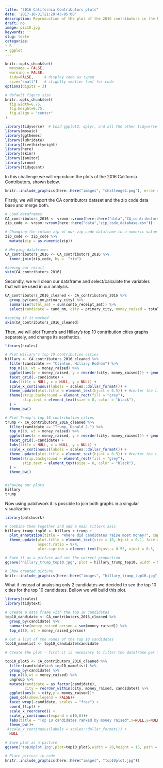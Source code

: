 ```yaml
---
title: "2016 California Contributors plots"
date: '2017-10-31T21:28:43-05:00'
description: Reproduction of the plot of the 2016 contributors in the United States
draft: no
image: pic10.jpg
keywords: ''
slug: teste
categories:
- R
- ggplot
---
```


```r
knitr::opts_chunk$set(
  message = FALSE, 
  warning = FALSE, 
  tidy=FALSE,     # display code as typed
  size="small")   # slightly smaller font for code
options(digits = 3)

# default figure size
knitr::opts_chunk$set(
  fig.width=6.75, 
  fig.height=6.75,
  fig.align = "center"
)
```


```r
library(tidyverse)  # Load ggplot2, dplyr, and all the other tidyverse packages
library(mosaic)
library(ggthemes)
library(lubridate)
library(fivethirtyeight)
library(here)
library(skimr)
library(janitor)
library(vroom)
library(tidyquant)
```

In this challenge we will reproduce the plots of the 2016 California Contributors, shown below.

```r

knitr::include_graphics(here::here("images", "challenge2.png"), error = FALSE)

```

Firstly, we will import the CA contributors dataset and the zip code data base and merge both.

```r

# Load dataframes
CA_contributors_2016 <- vroom::vroom(here::here("data","CA_contributors_2016.csv"))
zip_code <- vroom::vroom(here::here("data","zip_code_database.csv"))

# Changing the column zip of our zip_code dataframe to a numeric value
zip_code <- zip_code %>% 
  mutate(zip = as.numeric(zip))

# Merging dataframes
CA_contributors_2016 <- CA_contributors_2016 %>% 
  inner_join(zip_code, by =  "zip")

#seeing our result
skim(CA_contributors_2016)

```

Secondly, we will clean our dataframe and select/calculate the variables that will be used in our analysis.

```r

CA_contributors_2016_cleaned <- CA_contributors_2016 %>%
  group_by(cand_nm,primary_city) %>% 
  summarise(total_amt = sum(contb_receipt_amt)) %>% 
  select(candidate = cand_nm, city = primary_city, money_raised = total_amt)

#seeing if it worked
skim(CA_contributors_2016_cleaned)

```

Then, we will plot Trump's and Hillary's top 10 contribution cities graphs separately, and change its aesthetics.

```r
library(scales)

# Plot Hillary's top 10 contribution cities
hillary <- CA_contributors_2016_cleaned %>%
  filter(candidate == "Clinton, Hillary Rodham") %>%
  top_n(10, wt = money_raised) %>% 
  ggplot(aes(x = money_raised, y = reorder(city, money_raised))) + geom_col(fill = "dodgerblue3") +   
  facet_grid(.~candidate) +
  labs(title = NULL, x = NULL, y = NULL) +
  scale_x_continuous(labels = scales::dollar_format()) + 
  theme_update(plot.title = element_text(hjust = 0.5)) + #center the title
  theme(strip.background = element_rect(fill = "grey"), 
        stip.text = element_text(size = 8, color = "black"),
  ) + 
  theme_bw()

# Plot Trump's top 10 contribution cities
trump <- CA_contributors_2016_cleaned %>%
  filter(candidate == "Trump, Donald J.") %>%
  top_n(10, wt = money_raised) %>% 
  ggplot(aes(x = money_raised, y = reorder(city, money_raised))) + geom_col(fill = "brown3") +   
  facet_grid(.~candidate) +
  labs(title = NULL, x = NULL, y = NULL) +
  scale_x_continuous(labels = scales::dollar_format()) + 
  theme_update(plot.title = element_text(hjust = 0.5)) + #center the title
  theme(strip.background = element_rect(fill = "grey"), 
        stip.text = element_text(size = 8, color = "black"),
  ) + 
  theme_bw()


#showing our plots
hillary
trump
```

Now using patchwork it is possible to join both graphs in a singular visualization

```r
library(patchwork)

# Combine them together and add a main title/x axis
hillary_trump_top10 <- hillary + trump +
  plot_annotation(title = "Where did candidates raise most money?", caption = "Amount Raised") 
  theme_update(plot.title = element_text(size = 10, hjust = 0.1, face = "bold"),
               aspect.ratio = 9/4,
               plot.caption = element_text(hjust = 0.55, vjust = 0.5, face = "bold"))

# Save it as a picture and set the correct proportion
ggsave("hillary_trump_top10.jpg", plot = hillary_trump_top10, width = 9, height = 4, path = here::here("images"))

# Show created picture
knitr::include_graphics(here::here("images", "hillary_trump_top10.jpg"))

```  

What if instead of analysing only 2 candidates we decided to see the top 10 cities for the top 10 candidates. Bellow we will build this plot.

```r
library(scales)
library(tidytext)

# Create a data frame with the top 10 candidates
top10_candidate <- CA_contributors_2016_cleaned %>% 
  group_by(candidate) %>% 
  summarise(money_raised_person = sum(money_raised)) %>% 
  top_n(10, wt = money_raised_person) 

# Get a list of the names of the top 10 candidates
top10_namelist <- top10_candidate$candidate

# Create the plot - first it is necessary to filter the dataframe per top10 candidates, then find the top 10 cities and then insert it in ggplot

top10_plotS <- CA_contributors_2016_cleaned %>% 
  filter(candidate%in% top10_namelist) %>%
  group_by(candidate) %>% 
  top_n(10,wt = money_raised) %>%
  ungroup %>% 
  mutate(candidate = as.factor(candidate),
         city = reorder_within(city, money_raised, candidate)) %>% 
  ggplot(aes(x = city,y = money_raised))+
  geom_col(show.legend = FALSE)+
  facet_wrap(~candidate, scales = "free") +
  coord_flip() +
  scale_x_reordered() +
  scale_y_continuous(expand = c(0,0))+ 
  labs(title = "Top 10 candidates ranked by money raised",x=NULL,y=NULL) +
  theme_bw()+
 #scale_x_continuous(labels = scales::dollar_format()) +
  NULL

# Save plot as a picture
ggsave("top10plot.jpg",plot=top10_plotS,width = 20,height = 15, path = here::here("images"))

# Place picture in code
knitr::include_graphics(here::here("images", "top10plot.jpg"))

```
